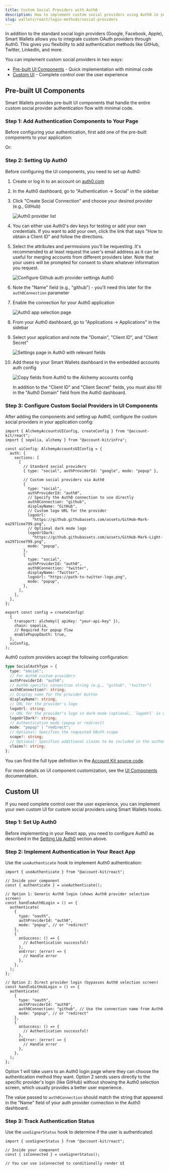 ```yaml
---
title: Custom Social Providers with Auth0
description: How to implement custom social providers using Auth0 in your React app
slug: wallets/react/login-methods/social-providers
---
```


In addition to the standard social login providers (Google, Facebook, Apple), Smart Wallets allows you to integrate custom OAuth providers through Auth0. This gives you flexibility to add authentication methods like GitHub, Twitter, LinkedIn, and more.

You can implement custom social providers in two ways:

- [Pre-built UI Components](#pre-built-ui-components) - Quick implementation with minimal code
- [Custom UI](#custom-ui) - Complete control over the user experience

## Pre-built UI Components

Smart Wallets provides pre-built UI components that handle the entire custom social provider authentication flow with minimal code.

### Step 1: Add Authentication Components to Your Page

Before configuring your authentication, first add one of the pre-built components to your application:

<Markdown src="../shared/modal-auth-example.mdx" />

Or:

<Markdown src="../shared/embedded-auth-example.mdx" />

### Step 2: Setting Up Auth0

Before configuring the UI components, you need to set up Auth0:

1. Create or log in to an account on [auth0.com](https://auth0.com)
2. In the Auth0 dashboard, go to "Authentication → Social" in the sidebar
3. Click "Create Social Connection" and choose your desired provider (e.g., GitHub)

   <img src="/images/wallets/auth0-provider.png" alt="Auth0 provider list" />

4. You can either use Auth0's dev keys for testing or add your own credentials. If you want to add your own, click the link that says "How to obtain a Client ID" and follow the directions.

5. Select the attributes and permissions you'll be requesting. It's recommended to at least request the user's email address as it can be useful for merging accounts from different providers later. Note that your users will be prompted for consent to share whatever information you request.

   <img
     src="/images/wallets/auth0-config.png"
     alt="Configure Github auth provider settings Auth0"
   />

6. Note the "Name" field (e.g., "github") - you'll need this later for the `auth0Connection` parameter
7. Enable the connection for your Auth0 application

   <img src="/images/wallets/auth0-app.png" alt="Auth0 app selection page" />

8. From your Auth0 dashboard, go to "Applications → Applications" in the sidebar
9. Select your application and note the "Domain", "Client ID", and "Client Secret"

   <img
     src="/images/wallets/auth0-app-settings.png"
     alt="Settings page in Auth0 with relevant fields"
   />

10. Add these to your Smart Wallets dashboard in the embedded accounts auth config

    <img
      src="/images/wallets/alchemy-auth0-config.png"
      alt="Copy fields from Auth0 to the Alchemy accounts config"
    />

    In addition to the "Client ID" and "Client Secret" fields, you must also fill in the "Auth0 Domain" field from the Auth0 dashboard.

### Step 3: Configure Custom Social Providers in UI Components

After adding the components and setting up Auth0, configure the custom social providers in your application config:

```tsx twoslash
import { AlchemyAccountsUIConfig, createConfig } from "@account-kit/react";
import { sepolia, alchemy } from "@account-kit/infra";

const uiConfig: AlchemyAccountsUIConfig = {
  auth: {
    sections: [
      [
        // Standard social providers
        { type: "social", authProviderId: "google", mode: "popup" },

        // Custom social providers via Auth0
        {
          type: "social",
          authProviderId: "auth0",
          // Specify the Auth0 connection to use directly
          auth0Connection: "github",
          displayName: "GitHub",
          // Custom logo URL for the provider
          logoUrl:
            "https://github.githubassets.com/assets/GitHub-Mark-ea2971cee799.png",
          // Optional dark mode logo
          logoUrlDark:
            "https://github.githubassets.com/assets/GitHub-Mark-Light-ea2971cee799.png",
          mode: "popup",
        },
        {
          type: "social",
          authProviderId: "auth0",
          auth0Connection: "twitter",
          displayName: "Twitter",
          logoUrl: "https://path-to-twitter-logo.png",
          mode: "popup",
        },
      ],
    ],
  },
};

export const config = createConfig(
  {
    transport: alchemy({ apiKey: "your-api-key" }),
    chain: sepolia,
    // Required for popup flow
    enablePopupOauth: true,
  },
  uiConfig,
);
```

Auth0 custom providers accept the following configuration:

```ts twoslash
type SocialAuthType = {
  type: "social";
  // For Auth0 custom providers
  authProviderId: "auth0";
  // Auth0-specific connection string (e.g., "github", "twitter")
  auth0Connection?: string;
  // Display name for the provider button
  displayName?: string;
  // URL for the provider's logo
  logoUrl: string;
  // URL for the provider's logo in dark mode (optional, `logoUrl` is used for both light & dark mode if not provided)
  logoUrlDark?: string;
  // Authentication mode (popup or redirect)
  mode: "popup" | "redirect";
  // Optional: Specifies the requested OAuth scope
  scope?: string;
  // Optional: Specifies additional claims to be included in the authentication token
  claims?: string;
};
```

You can find the full type definition in the [Account Kit source code](https://github.com/alchemyplatform/aa-sdk/blob/main/account-kit/react/src/components/auth/types.ts).

For more details on UI component customization, see the [UI Components](/wallets/react/ui-components) documentation.

## Custom UI

If you need complete control over the user experience, you can implement your own custom UI for custom social providers using Smart Wallets hooks.

### Step 1: Set Up Auth0

Before implementing in your React app, you need to configure Auth0 as described in the [Setting Up Auth0](#setting-up-auth0) section above.

### Step 2: Implement Authentication in Your React App

Use the `useAuthenticate` hook to implement Auth0 authentication:

```tsx twoslash
import { useAuthenticate } from "@account-kit/react";

// Inside your component
const { authenticate } = useAuthenticate();

// Option 1: Generic Auth0 login (shows Auth0 provider selection screen)
const handleAuth0Login = () => {
  authenticate(
    {
      type: "oauth",
      authProviderId: "auth0",
      mode: "popup", // or "redirect"
    },
    {
      onSuccess: () => {
        // Authentication successful!
      },
      onError: (error) => {
        // Handle error
      },
    },
  );
};

// Option 2: Direct provider login (bypasses Auth0 selection screen)
const handleGitHubLogin = () => {
  authenticate(
    {
      type: "oauth",
      authProviderId: "auth0",
      auth0Connection: "github", // Use the connection name from Auth0
      mode: "popup", // or "redirect"
    },
    {
      onSuccess: () => {
        // Authentication successful!
      },
      onError: (error) => {
        // Handle error
      },
    },
  );
};
```

Option 1 will take users to an Auth0 login page where they can choose the authentication method they want. Option 2 sends users directly to the specific provider's login (like GitHub) without showing the Auth0 selection screen, which usually provides a better user experience.

The value passed to `auth0Connection` should match the string that appeared in the "Name" field of your auth provider connection in the Auth0 dashboard.

### Step 3: Track Authentication Status

Use the `useSignerStatus` hook to determine if the user is authenticated:

```tsx twoslash
import { useSignerStatus } from "@account-kit/react";

// Inside your component
const { isConnected } = useSignerStatus();

// You can use isConnected to conditionally render UI
```
